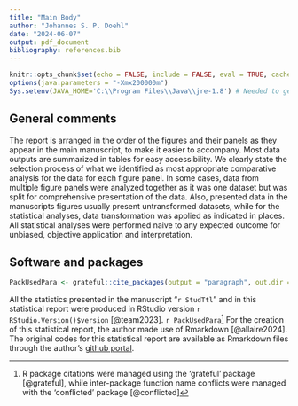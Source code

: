 ```yaml
---
title: "Main Body"
author: "Johannes S. P. Doehl"
date: "2024-06-07"
output: pdf_document
bibliography: references.bib
---
```


```{=comment}
# Setup
```
```r
knitr::opts_chunk$set(echo = FALSE, include = FALSE, eval = TRUE, cache = TRUE, dev = "png", warning = FALSE, message = FALSE, fig.pos = "H", out.extra = "")
options(java.parameters = "-Xmx200000m")
Sys.setenv(JAVA_HOME='C:\\Program Files\\Java\\jre-1.8') # Needed to get around loading error of rJava
```

## General comments

The report is arranged in the order of the figures and their panels as they appear in the main manuscript, to make it easier to accompany. Most data outputs are summarized in tables for easy accessibility. We clearly state the selection process of what we identified as most appropriate comparative analysis for the data for each figure panel. In some cases, data from multiple figure panels were analyzed together as it was one dataset but was split for comprehensive presentation of the data. Also, presented data in the manuscripts figures usually present untransformed datasets, while for the statistical analyses, data transformation was applied as indicated in places. All statistical analyses were performed naive to any expected outcome for unbiased, objective application and interpretation.


## Software and packages

```r
PackUsedPara <- grateful::cite_packages(output = "paragraph", out.dir = ".")
```

All the statistics presented in the manuscript "`r StudTtl`" and in this statistical report were produced in RStudio version `r RStudio.Version()$version` [@team2023]. `r PackUsedPara`[^1] For the creation of this statistical report, the author made use of Rmarkdown [@allaire2024]. The original codes for this statistical report are available as Rmarkdown files through the author's [github portal](https://github.com/joedoehl/Malnutrition-exacerbates-pathogenesis-of-sand-fly-transmitted-Leishmania-donovani.git).

[^1]: R package citations were managed using the 'grateful' package [@grateful], while inter-package function name conflicts were managed with the 'conflicted' package [@conflicted]

